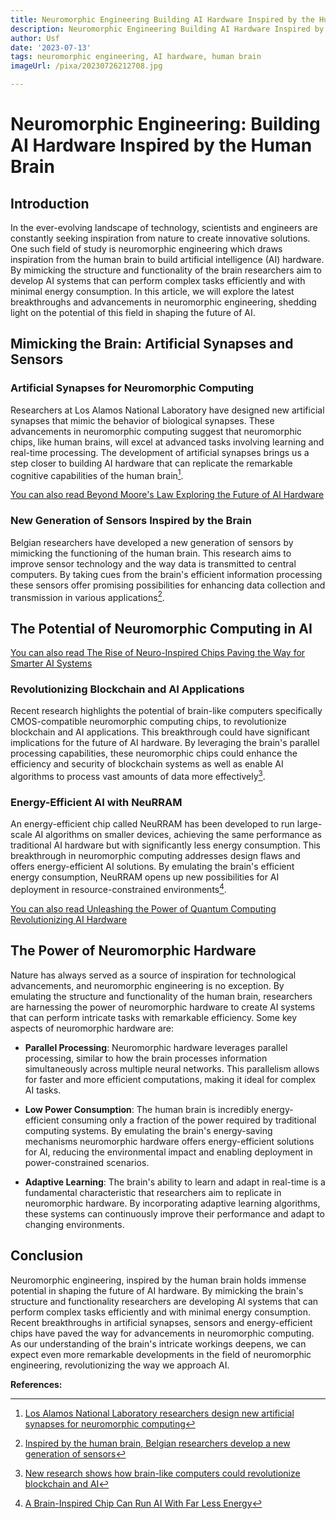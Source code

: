 ```yaml
---
title: Neuromorphic Engineering Building AI Hardware Inspired by the Human Brain
description: Neuromorphic Engineering Building AI Hardware Inspired by the Human Brain
author: Usf
date: '2023-07-13'
tags: neuromorphic engineering, AI hardware, human brain
imageUrl: /pixa/20230726212708.jpg

---
```

#  Neuromorphic Engineering: Building AI Hardware Inspired by  the Human Brain

## Introduction

In the ever-evolving landscape of technology, scientists  and engineers are constantly  seeking inspiration from nature to create innovative solutions. One  such field  of study is neuromorphic engineering which draws inspiration from the human brain to build artificial intelligence (AI) hardware. By mimicking the structure and functionality of the brain researchers aim to develop AI systems that can perform complex tasks efficiently and with minimal energy consumption.  In this article, we will explore the latest breakthroughs  and advancements in neuromorphic  engineering, shedding light on the potential of this  field in shaping the future of AI.

##  Mimicking the Brain: Artificial Synapses and Sensors

### Artificial Synapses for Neuromorphic Computing

Researchers at Los Alamos National Laboratory have designed new artificial synapses  that mimic  the behavior  of biological synapses. These advancements in neuromorphic computing suggest that neuromorphic chips, like human brains, will excel at advanced tasks involving learning  and  real-time processing. The development of artificial synapses brings us a step closer  to building  AI hardware that can replicate the remarkable cognitive capabilities of the human brain[^1^].

[You can also read Beyond Moore's Law Exploring the  Future of AI  Hardware](Beyond%20Moore%27s%20Law%20Exploring%20the%20Future%20of%20AI%20Hardware)


### New Generation of Sensors Inspired by the Brain

Belgian researchers have developed a new generation of sensors by mimicking the functioning of the human brain. This research aims  to improve  sensor technology and the way  data  is transmitted to central  computers. By taking cues from  the brain's efficient information processing these sensors offer promising possibilities for enhancing data collection and transmission in various applications[^2^].

## The  Potential of Neuromorphic Computing in AI

[You can also read The Rise of Neuro-Inspired Chips  Paving the Way for Smarter AI Systems](The%20Rise%20of%20Neuro-Inspired%20Chips%20Paving%20the%20Way%20for%20Smarter%20AI%20Systems)


###  Revolutionizing  Blockchain and AI Applications

Recent research highlights the potential of brain-like computers specifically CMOS-compatible neuromorphic computing chips, to revolutionize  blockchain  and AI  applications. This breakthrough could have significant implications for the future of AI hardware. By leveraging the brain's  parallel processing capabilities, these neuromorphic chips could enhance the efficiency and security of blockchain systems as well as enable AI algorithms  to process vast amounts of data  more effectively[^3^].

### Energy-Efficient AI with NeuRRAM

An  energy-efficient chip called NeuRRAM has been developed to run large-scale AI algorithms on smaller devices, achieving the same performance  as traditional AI hardware but with significantly less energy consumption. This breakthrough in neuromorphic computing addresses design flaws  and offers energy-efficient AI solutions. By emulating the brain's efficient energy consumption,  NeuRRAM  opens up new  possibilities for AI deployment in resource-constrained  environments[^4^].

[You can also read Unleashing  the Power of Quantum Computing Revolutionizing AI Hardware](Unleashing%20the%20Power%20of%20Quantum%20Computing%20Revolutionizing%20AI%20Hardware)


## The Power of Neuromorphic Hardware

Nature has always served as  a source of inspiration for technological advancements, and neuromorphic engineering is no exception. By emulating the structure  and functionality of the human  brain, researchers are harnessing the power of neuromorphic hardware to create AI systems that can perform intricate tasks with remarkable efficiency. Some key aspects of neuromorphic hardware are:

- **Parallel Processing**: Neuromorphic hardware leverages parallel  processing, similar to how the brain processes information simultaneously across multiple neural networks. This parallelism  allows for faster and more efficient computations, making  it ideal for complex  AI tasks.

- **Low Power Consumption**: The human brain is incredibly energy-efficient consuming only a fraction of the power required by traditional computing systems. By  emulating the  brain's energy-saving mechanisms neuromorphic  hardware offers energy-efficient solutions  for AI, reducing the environmental impact and enabling deployment in power-constrained scenarios.

-  **Adaptive Learning**: The brain's ability to learn  and adapt in  real-time is a fundamental characteristic that researchers aim  to replicate in neuromorphic hardware. By  incorporating adaptive learning  algorithms, these systems can continuously improve their performance and adapt to changing environments.

## Conclusion

Neuromorphic engineering, inspired by the human brain holds immense potential in shaping the future of AI hardware.  By mimicking the brain's structure and functionality researchers are developing  AI systems that can perform complex  tasks efficiently and with minimal energy consumption.  Recent breakthroughs in artificial synapses, sensors and  energy-efficient  chips have paved the way for advancements in neuromorphic computing. As our understanding of the brain's intricate workings deepens, we can expect even more remarkable developments in the field of neuromorphic engineering,  revolutionizing the way we approach AI.

**References:**
[^1^]:  [Los Alamos National Laboratory researchers  design new artificial synapses for neuromorphic computing](https://discover.lanl.gov/news/0601-artificial-synapses/)
[^2^]: [Inspired by the human brain, Belgian  researchers develop a new generation of sensors](https://www.computerweekly.com/feature/Inspired-by-the-human-brain-Belgian-researchers-develop-a-new-generation-of-sensors)
[^3^]: [New research shows how  brain-like computers could revolutionize blockchain and AI](https://cointelegraph.com/news/new-research-shows-how-brain-like-computers-could-revolutionize-blockchain-and-ai)
[^4^]: [A Brain-Inspired Chip  Can Run AI With Far Less Energy](https://www.quantamagazine.org/a-brain-inspired-chip-can-run-ai-with-far-less-energy-20221110/)
[^5^]: [Neuromorphic Hardware and Computing](https://www.nature.com/collections/jaidjgeceb)